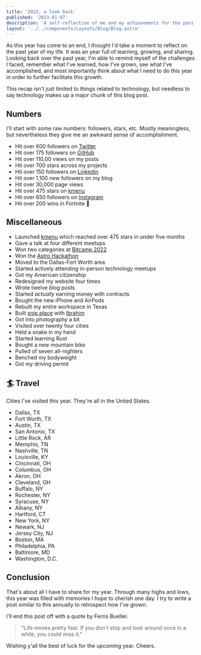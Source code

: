 ```yaml
---
title: '2022, a look back'
published: '2023-01-07'
description: 'A self-reflection of me and my achievements for the past year'
layout: '../../components/Layouts/Blog/Blog.astro'
---
```


As this year has come to an end, I thought I'd take a moment to reflect on the past year of my life. It was an year full of learning, growing, and sharing. Looking back over the past year, I'm able to remind myself of the challenges I faced, remember what I've learned, how I've grown, see what I've accomplished, and most importantly think about what I need to do this year in order to further facilitate this growth.

This recap isn't just limited to things related to technology, but needless to say technology makes up a major chunk of this blog post.

## Numbers

I'll start with some raw numbers: followers, stars, etc. Mostly meaningless, but nevertheless they give me an awkward sense of accomplishment.

- Hit over 600 followers on [Twitter](https://twitter.com/harshhhdev)
- Hit over 175 followers on [GitHub](https://github.com/harshhhdev)
- Hit over 110,00 views on my posts
- Hit over 700 stars across my projects
- Hit over 150 followers on [Linkedin](https://www.linkedin.com/in/harshhhdev/)
- Hit over 1,100 new followers on my blog
- Hit over 30,000 page views
- Hit over 475 stars on [kmenu](https://kmenu.hxrsh.in)
- Hit over 650 followers on [Instagram](https://www.instagram.com/haaarshsingh/)
- Hit over 200 wins in Fortnite 🫠

## Miscellaneous

- Launched [kmenu](https://github.com/harshhhdev/kmenu) which reached over 475 stars in under five months
- Gave a talk at four different meetups
- Won two categories at [Bitcamp 2022](https://bit.camp/)
- Won the [Astro Hackathon](https://astro.build/blog/astro-1-hackathon/)
- Moved to the Dallas-Fort Worth area
- Started actively attending in-person technology meetups
- Got my American citizenship
- Redesigned my website four times
- Wrote twelve blog posts
- Started _actually_ earning money with contracts
- Bought the new iPhone and AirPods
- Rebuilt my entire workspace in Texas
- Built [snip.place](https://snip.place/) with [Ibrahim](https://ibra.github.io/)
- Got into photography a bit
- Visited over twenty four cities
- Held a snake in my hand
- Started learning Rust
- Bought a new mountain bike
- Pulled of seven all-nighters
- Benched my bodyweight
- Got my driving permit

## 🏄 Travel

Cities I've visited this year. They're all in the United States.

- Dallas, TX
- Fort Worth, TX
- Austin, TX
- San Antonio, TX
- Little Rock, AR
- Memphis, TN
- Nashville, TN
- Louisville, KY
- Cincinnati, OH
- Columbus, OH
- Akron, OH
- Cleveland, OH
- Buffalo, NY
- Rochester, NY
- Syracuse, NY
- Albany, NY
- Hartford, CT
- New York, NY
- Newark, NJ
- Jersey City, NJ
- Boston, MA
- Philadelphia, PA
- Baltimore, MD
- Washington, D.C.

## Conclusion

That's about all I have to share for my year. Through many highs and lows, this year was filled with memories I hope to cherish one day. I try to write a post similar to this annually to retrospect how I've grown.

I'll end this post off with a quote by Ferris Bueller.

> "Life moves pretty fast. If you don't stop and look around once in a while, you could miss it."

Wishing y'all the best of luck for the upcoming year. Cheers.
